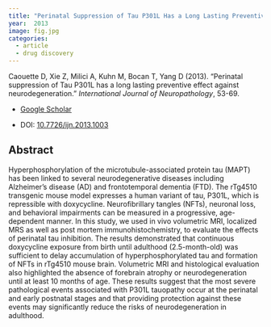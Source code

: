 ```yaml
---
title: "Perinatal Suppression of Tau P301L Has a Long Lasting Preventive Effect Against Neurodegeneration"
year:  2013 
image: fig.jpg
categories:
  - article
  - drug discovery
---
```


Caouette D, Xie Z, Milici A, Kuhn M, Bocan T, Yang D (2013). “Perinatal suppression of Tau P301L has a long lasting preventive effect against neurodegeneration.” _International Journal of Neuropathology_, 53-69.

- [Google Scholar](https://scholar.google.com/scholar?hl=en&as_sdt=0%2C7&q=Perinatal+suppression+of+Tau+P301L+has+a+long+lasting+preventive+effect+against+neurodegeneration2013&btnG=) 

- DOI: [10.7726/ijn.2013.1003](https://doi.org/10.7726/ijn.2013.1003)


## Abstract

Hyperphosphorylation of the microtubule-associated protein tau (MAPT) has been linked to several neurodegenerative diseases including Alzheimer’s disease (AD) and frontotemporal dementia (FTD). The rTg4510 transgenic mouse model expresses a human variant of tau, P301L, which is repressible with doxycycline. Neurofibrillary tangles (NFTs), neuronal loss, and behavioral impairments can be measured in a progressive, age-dependent manner. In this study, we used in vivo volumetric MRI, localized MRS as well as post mortem immunohistochemistry, to evaluate the effects of perinatal tau inhibition. The results demonstrated that continuous doxycycline exposure from birth until adulthood (2.5-month-old) was sufficient to delay accumulation of hyperphosphorylated tau and formation of NFTs in rTg4510 mouse brain. Volumetric MRI and histological evaluation also highlighted the absence of forebrain atrophy or neurodegeneration until at least 10 months of age. These results suggest that the most severe pathological events associated with P301L tauopathy occur at the perinatal and early postnatal stages and that providing protection against these events may significantly reduce the risks of neurodegeneration in adulthood.

